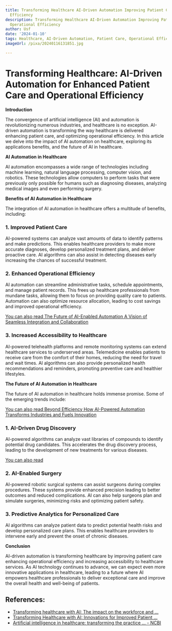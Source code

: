 ```yaml
---
title: Transforming Healthcare AI-Driven Automation Improving Patient Care and Operational
  Efficiency
description: Transforming Healthcare AI-Driven Automation Improving Patient Care and
  Operational Efficiency
author: Usf
date: '2024-01-10'
tags: Healthcare, AI-Driven Automation, Patient Care, Operational Efficiency
imageUrl: /pixa/20240116131851.jpg

---
```

# Transforming Healthcare: AI-Driven Automation  for Enhanced Patient Care and Operational  Efficiency

**Introduction**

The convergence of artificial  intelligence (AI)  and  automation is revolutionizing  numerous industries, and healthcare is  no  exception. AI-driven automation is  transforming the way healthcare is delivered enhancing patient care, and optimizing operational efficiency. In this article we delve into the impact of  AI automation on healthcare, exploring its applications benefits, and the future  of AI in healthcare.

**AI Automation in Healthcare**

AI automation encompasses  a wide range of technologies including machine learning, natural language processing, computer vision, and robotics. These technologies allow computers to perform tasks that were previously only possible for humans such as  diagnosing diseases, analyzing medical images and even performing surgery.

**Benefits  of AI Automation in Healthcare**

The integration of AI automation in healthcare offers a multitude of  benefits, including:

### **1.  Improved Patient Care**
AI-powered systems can analyze vast amounts of data to identify patterns and make predictions. This enables healthcare providers to make  more accurate diagnoses,  develop  personalized treatment plans, and deliver proactive care. AI algorithms can also assist in detecting diseases early increasing the  chances of successful treatment.

### **2. Enhanced Operational Efficiency**
AI automation can streamline administrative tasks, schedule appointments, and manage patient records. This frees up healthcare professionals from mundane tasks, allowing them to  focus on providing quality care to patients. Automation can also optimize resource allocation, leading to cost savings and improved operational efficiency.

[You can also read The Future of AI-Enabled Automation A Vision of Seamless Integration and Collaboration](The%20Future%20of%20AI-Enabled%20Automation%20A%20Vision%20of%20Seamless%20Integration%20and%20Collaboration)


### **3. Increased Accessibility to Healthcare**
AI-powered telehealth platforms and remote monitoring systems can extend healthcare services to underserved areas. Telemedicine enables  patients to  receive care from the comfort of their homes, reducing the need for travel and wait times. AI algorithms can also provide personalized health  recommendations  and reminders, promoting preventive care and healthier lifestyles.

**The Future  of AI Automation in Healthcare**

The future of AI automation in healthcare holds immense promise. Some of the emerging trends include:

[You can also read Beyond Efficiency  How AI-Powered Automation  Transforms Industries and Fuels Innovation](Beyond%20Efficiency%20How%20AI-Powered%20Automation%20Transforms%20Industries%20and%20Fuels%20Innovation)


### **1. AI-Driven Drug Discovery**
AI-powered algorithms can analyze vast libraries of compounds to identify potential  drug candidates. This accelerates  the drug discovery  process, leading  to the development of new treatments for various diseases.

[You can also read ]()


### **2. AI-Enabled Surgery**
AI-powered robotic surgical systems can assist surgeons during complex procedures. These systems provide enhanced precision leading to better outcomes and reduced complications. AI can  also help surgeons plan  and simulate surgeries, minimizing risks and  optimizing patient safety.

### **3. Predictive  Analytics  for Personalized Care**
AI algorithms can analyze patient data to  predict potential health risks and develop personalized care  plans. This enables healthcare providers to intervene early  and prevent the onset of chronic diseases.

**Conclusion**

AI-driven automation is transforming  healthcare  by improving patient care enhancing operational  efficiency  and increasing accessibility  to healthcare services. As AI technology  continues to advance, we can  expect even more innovative applications in  healthcare, leading to a future where AI empowers healthcare professionals to deliver exceptional care and improve the overall health and well-being  of patients.

## References:
- [Transforming healthcare with AI: The impact on the workforce and ...](https://www.mckinsey.com/industries/healthcare/our-insights/transforming-healthcare-with-ai)
- [Transforming Healthcare with AI: Innovations for Improved Patient ...](https://gmo-research.com/news-events/articles/transforming-healthcare-ai-innovations-improved-patient-care-and-operational-efficiency)
- [Artificial intelligence in healthcare: transforming the practice ... - NCBI](https://www.ncbi.nlm.nih.gov/pmc/articles/PMC8285156/)
